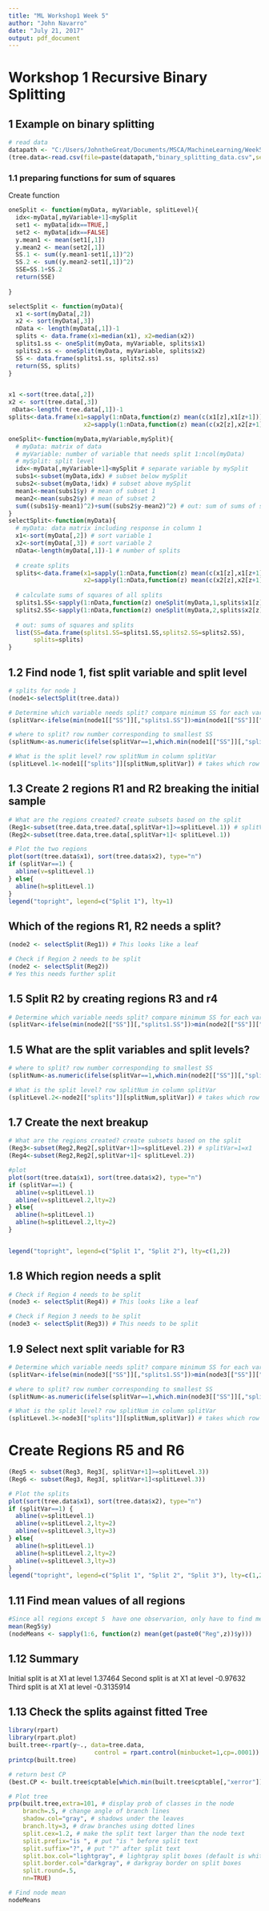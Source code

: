```yaml
---
title: "ML Workshop1 Week 5"
author: "John Navarro"
date: "July 21, 2017"
output: pdf_document
---
```

# Workshop 1 Recursive Binary Splitting

## 1 Example on binary splitting
```r
# read data
datapath <- "C:/Users/JohntheGreat/Documents/MSCA/MachineLearning/Week5_Trees"
(tree.data<-read.csv(file=paste(datapath,"binary_splitting_data.csv",sep="/")))
```
### 1.1 preparing functions for sum of squares
Create function
```r
oneSplit <- function(myData, myVariable, splitLevel){
  idx<-myData[,myVariable+1]<mySplit
  set1 <- myData[idx==TRUE,]
  set2 <- myData[idx==FALSE]
  y.mean1 <- mean(set1[,1])
  y.mean2 <- mean(set2[,1])
  SS.1 <- sum((y.mean1-set1[,1])^2)
  SS.2 <- sum((y.mean2-set1[,1])^2)
  SSE=SS.1+SS.2
  return(SSE)
  
}

selectSplit <- function(myData){
  x1 <-sort(myData[,2])
  x2 <- sort(myData[,3])
  nData <- length(myData[,1])-1
  splits <- data.frame(x1=median(x1), x2=median(x2))
  splits1.ss <- oneSplit(myData, myVariable, splits$x1)
  splits2.ss <- oneSplit(myData, myVariable, splits$x2)
  SS <- data.frame(splits1.ss, splits2.ss)
  return(SS, splits)
}


x1 <-sort(tree.data[,2])
x2 <- sort(tree.data[,3])
 nData<-length( tree.data[,1])-1
splits<-data.frame(x1=sapply(1:nData,function(z) mean(c(x1[z],x1[z+1]))),
                     x2=sapply(1:nData,function(z) mean(c(x2[z],x2[z+1]))))
```
```r
oneSplit<-function(myData,myVariable,mySplit){
  # myData: matrix of data
  # myVariable: number of variable that needs split 1:ncol(myData)
  # mySplit: split level
  idx<-myData[,myVariable+1]<mySplit # separate variable by mySplit 
  subs1<-subset(myData,idx) # subset below mySplit
  subs2<-subset(myData,!idx) # subset above mySplit
  mean1<-mean(subs1$y) # mean of subset 1
  mean2<-mean(subs2$y) # mean of subset 2
  sum((subs1$y-mean1)^2)+sum((subs2$y-mean2)^2) # out: sum of sums of squares
}
selectSplit<-function(myData){
  # myData: data matrix including response in column 1
  x1<-sort(myData[,2]) # sort variable 1
  x2<-sort(myData[,3]) # sort variable 2
  nData<-length(myData[,1])-1 # number of splits
  
  # create splits
  splits<-data.frame(x1=sapply(1:nData,function(z) mean(c(x1[z],x1[z+1]))),
                     x2=sapply(1:nData,function(z) mean(c(x2[z],x2[z+1]))))
  
  # calculate sums of squares of all splits
  splits1.SS<-sapply(1:nData,function(z) oneSplit(myData,1,splits$x1[z]))
  splits2.SS<-sapply(1:nData,function(z) oneSplit(myData,2,splits$x2[z]))
  
  # out: sums of squares and splits
  list(SS=data.frame(splits1.SS=splits1.SS,splits2.SS=splits2.SS),
       splits=splits)
}
```



## 1.2 Find node 1, fist split variable and split level
```r
# splits for node 1
(node1<-selectSplit(tree.data))

# Determine which variable needs split? compare minimum SS for each variable
(splitVar<-ifelse(min(node1[["SS"]][,"splits1.SS"])>min(node1[["SS"]]["splits2.SS"]),2,1)) # if 2nd variable is smaller returns 2, if 1st variable is smaller, it returns 1

# where to split? row number corresponding to smallest SS
(splitNum<-as.numeric(ifelse(splitVar==1,which.min(node1[["SS"]][,"splits1.SS"]), which.min(node1[["SS"]][,"splits2.SS"]))))  # if flitVAr is 1, return min of splits1.SS, otherwise return the min of splits2.SS

# What is the split level? row splitNum in column splitVar
(splitLevel.1<-node1[["splits"]][splitNum,splitVar]) # takes which row and which variable, extracts from splits data frame

```


## 1.3 Create 2 regions R1 and R2 breaking the initial sample

```r
# What are the regions created? create subsets based on the split
(Reg1<-subset(tree.data,tree.data[,splitVar+1]>=splitLevel.1)) # splitVar=1=x1
(Reg2<-subset(tree.data,tree.data[,splitVar+1]< splitLevel.1))

# Plot the two regions
plot(sort(tree.data$x1), sort(tree.data$x2), type="n")
if (splitVar==1) {
  abline(v=splitLevel.1)
} else{
  abline(h=splitLevel.1)
}
legend("topright", legend=c("Split 1"), lty=1)
```

## Which of the regions R1, R2 needs a split?

```r
(node2 <- selectSplit(Reg1)) # This looks like a leaf

# Check if Region 2 needs to be split
(node2 <- selectSplit(Reg2))
# Yes this needs further split
```

## 1.5 Split R2 by creating regions R3 and r4

```r
# Determine which variable needs split? compare minimum SS for each variable
(splitVar<-ifelse(min(node2[["SS"]][,"splits1.SS"])>min(node2[["SS"]]["splits2.SS"]),2,1)) # if 2nd variable is smaller returns 2, if 1st variable is smaller, it returns 1
```
## 1.5 What are the split variables and split levels?
```r
# where to split? row number corresponding to smallest SS
(splitNum<-as.numeric(ifelse(splitVar==1,which.min(node2[["SS"]][,"splits1.SS"]), which.min(node2[["SS"]][,"splits2.SS"]))))  # if splitVAr is 1, return min of splits1.SS, otherwise return the min of splits2.SS

# What is the split level? row splitNum in column splitVar
(splitLevel.2<-node2[["splits"]][splitNum,splitVar]) # takes which row and which variable, extracts from splits data frame
```

## 1.7 Create the next breakup

```r
# What are the regions created? create subsets based on the split
(Reg3<-subset(Reg2,Reg2[,splitVar+1]>=splitLevel.2)) # splitVar=1=x1
(Reg4<-subset(Reg2,Reg2[,splitVar+1]< splitLevel.2))

#plot
plot(sort(tree.data$x1), sort(tree.data$x2), type="n")
if (splitVar==1) {
  abline(v=splitLevel.1)
  abline(v=splitLevel.2,lty=2)
} else{
  abline(h=splitLevel.1)
  abline(h=splitLevel.2,lty=2)
}


legend("topright", legend=c("Split 1", "Split 2"), lty=c(1,2))
```

## 1.8 Which region needs a split
```r
# Check if Region 4 needs to be split
(node3 <- selectSplit(Reg4)) # This looks like a leaf

# Check if Region 3 needs to be split
(node3 <- selectSplit(Reg3)) # This needs to be split

```

## 1.9 Select next split variable for R3


```r
# Determine which variable needs split? compare minimum SS for each variable
(splitVar<-ifelse(min(node3[["SS"]][,"splits1.SS"])>min(node3[["SS"]]["splits2.SS"]),2,1)) # if 2nd variable is smaller returns 2, if 1st variable is smaller, it returns 1

# where to split? row number corresponding to smallest SS
(splitNum<-as.numeric(ifelse(splitVar==1,which.min(node3[["SS"]][,"splits1.SS"]), which.min(node3[["SS"]][,"splits2.SS"]))))  # if splitVAr is 1, return min of splits1.SS, otherwise return the min of splits2.SS

# What is the split level? row splitNum in column splitVar
(splitLevel.3<-node3[["splits"]][splitNum,splitVar]) # takes which row and which variable, extracts from splits data frame

```

# Create Regions R5 and R6

```r
(Reg5 <- subset(Reg3, Reg3[, splitVar+1]>=splitLevel.3))
(Reg6 <- subset(Reg3, Reg3[, splitVar+1]<splitLevel.3))

# Plot the splits
plot(sort(tree.data$x1), sort(tree.data$x2), type="n")
if (splitVar==1) {
  abline(v=splitLevel.1)
  abline(v=splitLevel.2,lty=2)
  abline(v=splitLevel.3,lty=3)
} else{
  abline(h=splitLevel.1)
  abline(h=splitLevel.2,lty=2)
  abline(v=splitLevel.3,lty=3)
}
legend("topright", legend=c("Split 1", "Split 2", "Split 3"), lty=c(1,2,3))

```

## 1.11 Find mean values of all regions
```r
#Since all regions except 5  have one observarion, only have to find mean of reg 5
mean(Reg5$y)
(nodeMeans <- sapply(1:6, function(z) mean(get(paste0("Reg",z))$y)))
```

## 1.12 Summary

Initial split is at X1 at level 1.37464
Second split is at X1 at level -0.97632
Third split is at X1 at level -0.3135914

## 1.13 Check the splits against fitted Tree
```r
library(rpart)
library(rpart.plot)
built.tree<-rpart(y~., data=tree.data,
                        control = rpart.control(minbucket=1,cp=.0001))
printcp(built.tree)

# return best CP
(best.CP <- built.tree$cptable[which.min(built.tree$cptable[,"xerror"]),"CP"])

# Plot tree
prp(built.tree,extra=101, # display prob of classes in the node
    branch=.5, # change angle of branch lines
    shadow.col="gray", # shadows under the leaves
    branch.lty=3, # draw branches using dotted lines
    split.cex=1.2, # make the split text larger than the node text
    split.prefix="is ", # put "is " before split text
    split.suffix="?", # put "?" after split text
    split.box.col="lightgray", # lightgray split boxes (default is white)
    split.border.col="darkgray", # darkgray border on split boxes
    split.round=.5,
    nn=TRUE)

# Find node mean
nodeMeans
```


